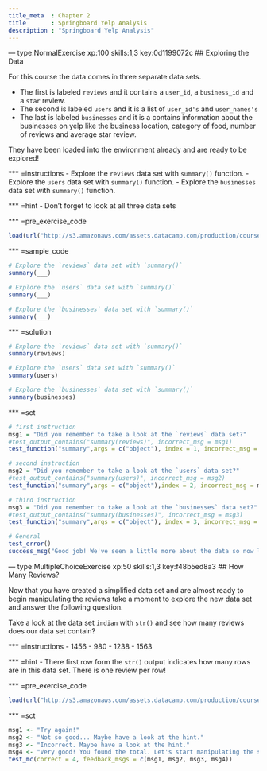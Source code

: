 ```yaml
---
title_meta  : Chapter 2
title       : Springboard Yelp Analysis
description : "Springboard Yelp Analysis"
---
```

--- type:NormalExercise xp:100 skills:1,3  key:0d1199072c
## Exploring the Data

For this course the data comes in three separate data sets. 

- The first is labeled `reviews` and it contains a `user_id`, a `business_id` and a `star` review.
- The second is labeled `users` and it is a list of `user_id's` and `user_names's`
- The last is labeled `businesses` and it is a contains information about the businesses on yelp like the business location, category of food, number of reviews and average star review.

They have been loaded into the environment already and are ready to be explored!

*** =instructions
- Explore the `reviews` data set with `summary()` function.
- Explore the `users` data set with `summary()` function.
- Explore the `businesses` data set with `summary()` function.

*** =hint
- Don't forget to look at all three data sets

*** =pre_exercise_code
```r
load(url("http://s3.amazonaws.com/assets.datacamp.com/production/course_1073/datasets/Springboard_Yelp_ch1ex1.Rdata"))
```

*** =sample_code
```r
# Explore the `reviews` data set with `summary()` 
summary(___)

# Explore the `users` data set with `summary()` 
summary(___)

# Explore the `businesses` data set with `summary()` 
summary(___)
```

*** =solution
```r
# Explore the `reviews` data set with `summary()` 
summary(reviews)

# Explore the `users` data set with `summary()` 
summary(users)

# Explore the `businesses` data set with `summary()` 
summary(businesses)

```

*** =sct
```r
# first instruction
msg1 = "Did you remember to take a look at the `reviews` data set?"
#test_output_contains("summary(reviews)", incorrect_msg = msg1)
test_function("summary",args = c("object"), index = 1, incorrect_msg = msg1)

# second instruction
msg2 = "Did you remember to take a look at the `users` data set?"
#test_output_contains("summary(users)", incorrect_msg = msg2)
test_function("summary",args = c("object"),index = 2, incorrect_msg = msg2)

# third instruction
msg3 = "Did you remember to take a look at the `businesses` data set?"
#test_output_contains("summary(businesses)", incorrect_msg = msg3)
test_function("summary",args = c("object"), index = 3, incorrect_msg = msg3)

# General
test_error()
success_msg("Good job! We've seen a little more about the data so now let's move on!")

```


--- type:MultipleChoiceExercise xp:50 skills:1,3  key:f48b5ed8a3
## How Many Reviews?

Now that you have created a simplified data set and are almost ready to begin manipulating the reviews take a moment to explore the new data set and answer the following question.

Take a look at the data set `indian` with `str()` and see how many reviews does our data set contain?

*** =instructions
- 1456
- 980
- 1238
- 1563
  
*** =hint
- There first row form the `str()` output indicates how many rows are in this data set. There is one review per row!  

*** =pre_exercise_code
```r
load(url("http://s3.amazonaws.com/assets.datacamp.com/production/course_1073/datasets/indian.RData"))
```

*** =sct
```r
msg1 <- "Try again!"
msg2 <- "Not so good... Maybe have a look at the hint."
msg3 <- "Incorrect. Maybe have a look at the hint."
msg4 <- "Very good! You found the total. Let's start manipulating the star reviews!"
test_mc(correct = 4, feedback_msgs = c(msg1, msg2, msg3, msg4))
```
